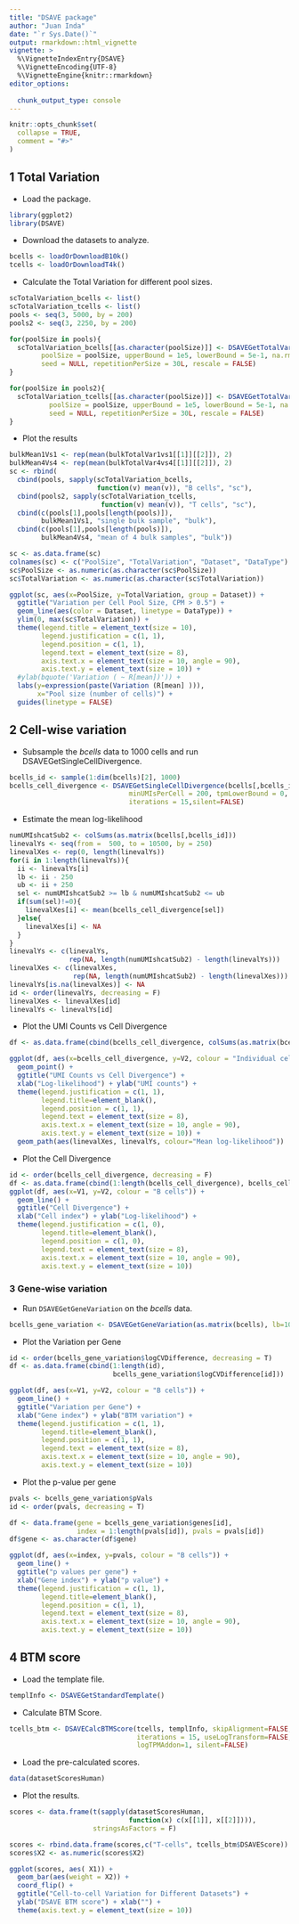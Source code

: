 ```yaml
---
title: "DSAVE package"
author: "Juan Inda"
date: "`r Sys.Date()`"
output: rmarkdown::html_vignette
vignette: >
  %\VignetteIndexEntry{DSAVE}
  %\VignetteEncoding{UTF-8}
  %\VignetteEngine{knitr::rmarkdown}
editor_options: 
  
  chunk_output_type: console
---
```



```r
knitr::opts_chunk$set(
  collapse = TRUE,
  comment = "#>"
)
```



## 1 Total Variation

- Load the package.

```r
library(ggplot2)
library(DSAVE)
```

- Download the datasets to analyze.

```r
bcells <- loadOrDownloadB10k()
tcells <- loadOrDownloadT4k()
```

- Calculate the Total Variation for different pool sizes.

```r
scTotalVariation_bcells <- list()
scTotalVariation_tcells <- list()
pools <- seq(3, 5000, by = 200)
pools2 <- seq(3, 2250, by = 200)

for(poolSize in pools){
  scTotalVariation_bcells[[as.character(poolSize)]] <- DSAVEGetTotalVariationPoolSize(bcells,
        poolSize = poolSize, upperBound = 1e5, lowerBound = 5e-1, na.rm = TRUE, 
        seed = NULL, repetitionPerSize = 30L, rescale = FALSE)
}

for(poolSize in pools2){
  scTotalVariation_tcells[[as.character(poolSize)]] <- DSAVEGetTotalVariationPoolSize(tcells,
          poolSize = poolSize, upperBound = 1e5, lowerBound = 5e-1, na.rm = TRUE, 
          seed = NULL, repetitionPerSize = 30L, rescale = FALSE)
}

```


- Plot the results

```r
bulkMean1Vs1 <- rep(mean(bulkTotalVar1vs1[[1]][[2]]), 2)
bulkMean4Vs4 <- rep(mean(bulkTotalVar4vs4[[1]][[2]]), 2)
sc <- rbind(
  cbind(pools, sapply(scTotalVariation_bcells, 
                      function(v) mean(v)), "B cells", "sc"), 
  cbind(pools2, sapply(scTotalVariation_tcells, 
                       function(v) mean(v)), "T cells", "sc"), 
  cbind(c(pools[1],pools[length(pools)]), 
        bulkMean1Vs1, "single bulk sample", "bulk"),
  cbind(c(pools[1],pools[length(pools)]), 
        bulkMean4Vs4, "mean of 4 bulk samples", "bulk"))

sc <- as.data.frame(sc)
colnames(sc) <- c("PoolSize", "TotalVariation", "Dataset", "DataType")
sc$PoolSize <- as.numeric(as.character(sc$PoolSize))
sc$TotalVariation <- as.numeric(as.character(sc$TotalVariation))

ggplot(sc, aes(x=PoolSize, y=TotalVariation, group = Dataset)) +
  ggtitle("Variation per Cell Pool Size, CPM > 0.5") +
  geom_line(aes(color = Dataset, linetype = DataType)) +
  ylim(0, max(sc$TotalVariation)) +
  theme(legend.title = element_text(size = 10),
        legend.justification = c(1, 1),
        legend.position = c(1, 1),
        legend.text = element_text(size = 8),
        axis.text.x = element_text(size = 10, angle = 90),
        axis.text.y = element_text(size = 10)) + 
  #ylab(bquote('Variation ( ~ R[mean])')) +
  labs(y=expression(paste(Variation (R[mean] ))),
       x="Pool size (number of cells)") +
  guides(linetype = FALSE)

```


## 2 Cell-wise variation

- Subsample the *bcells* data to 1000 cells and run DSAVEGetSingleCellDivergence.

```r
bcells_id <- sample(1:dim(bcells)[2], 1000)
bcells_cell_divergence <- DSAVEGetSingleCellDivergence(bcells[,bcells_id],
                              minUMIsPerCell = 200, tpmLowerBound = 0,
                              iterations = 15,silent=FALSE)
```

- Estimate the mean log-likelihood

```r

numUMIshcatSub2 <- colSums(as.matrix(bcells[,bcells_id]))
linevalYs <- seq(from =  500, to = 10500, by = 250)
linevalXes <- rep(0, length(linevalYs))
for(i in 1:length(linevalYs)){
  ii <- linevalYs[i]
  lb <- ii - 250
  ub <- ii + 250
  sel <- numUMIshcatSub2 >= lb & numUMIshcatSub2 <= ub
  if(sum(sel)!=0){
    linevalXes[i] <- mean(bcells_cell_divergence[sel])
  }else{
    linevalXes[i] <- NA
  }
}
linevalYs <- c(linevalYs, 
               rep(NA, length(numUMIshcatSub2) - length(linevalYs)))
linevalXes <- c(linevalXes, 
                rep(NA, length(numUMIshcatSub2) - length(linevalXes)))
linevalYs[is.na(linevalXes)] <- NA
id <- order(linevalYs, decreasing = F)
linevalXes <- linevalXes[id]
linevalYs <- linevalYs[id]
```


- Plot the UMI Counts vs Cell Divergence

```r
df <- as.data.frame(cbind(bcells_cell_divergence, colSums(as.matrix(bcells[,bcells_id]))))

ggplot(df, aes(x=bcells_cell_divergence, y=V2, colour = "Individual cell")) + 
  geom_point() +
  ggtitle("UMI Counts vs Cell Divergence") +
  xlab("Log-likelihood") + ylab("UMI counts") +
  theme(legend.justification = c(1, 1),
        legend.title=element_blank(),
        legend.position = c(1, 1),
        legend.text = element_text(size = 8),
        axis.text.x = element_text(size = 10, angle = 90),
        axis.text.y = element_text(size = 10)) +
  geom_path(aes(linevalXes, linevalYs, colour="Mean log-likelihood"))
```

- Plot the Cell Divergence

```r

id <- order(bcells_cell_divergence, decreasing = F)
df <- as.data.frame(cbind(1:length(bcells_cell_divergence), bcells_cell_divergence[id]))
ggplot(df, aes(x=V1, y=V2, colour = "B cells")) + 
  geom_line() +
  ggtitle("Cell Divergence") +
  xlab("Cell index") + ylab("Log-likelihood") +
  theme(legend.justification = c(1, 0),
        legend.title=element_blank(),
        legend.position = c(1, 0),
        legend.text = element_text(size = 8),
        axis.text.x = element_text(size = 10, angle = 90),
        axis.text.y = element_text(size = 10))
```


### 3 Gene-wise variation

- Run `DSAVEGetGeneVariation` on the *bcells* data.

```r
bcells_gene_variation <- DSAVEGetGeneVariation(as.matrix(bcells), lb=10, iterations = 100, maxNumCells=2000, silent=FALSE)
```

- Plot the Variation per Gene

```r
id <- order(bcells_gene_variation$logCVDifference, decreasing = T)
df <- as.data.frame(cbind(1:length(id), 
                          bcells_gene_variation$logCVDifference[id]))

ggplot(df, aes(x=V1, y=V2, colour = "B cells")) + 
  geom_line() +
  ggtitle("Variation per Gene") +
  xlab("Gene index") + ylab("BTM variation") +
  theme(legend.justification = c(1, 1),
        legend.title=element_blank(),
        legend.position = c(1, 1),
        legend.text = element_text(size = 8),
        axis.text.x = element_text(size = 10, angle = 90),
        axis.text.y = element_text(size = 10))
```

- Plot the p-value per gene

```r
pvals <- bcells_gene_variation$pVals
id <- order(pvals, decreasing = T)

df <- data.frame(gene = bcells_gene_variation$genes[id], 
                 index = 1:length(pvals[id]), pvals = pvals[id])
df$gene <- as.character(df$gene)

ggplot(df, aes(x=index, y=pvals, colour = "B cells")) + 
  geom_line() +
  ggtitle("p values per gene") +
  xlab("Gene index") + ylab("p value") +
  theme(legend.justification = c(1, 1),
        legend.title=element_blank(),
        legend.position = c(1, 1),
        legend.text = element_text(size = 8),
        axis.text.x = element_text(size = 10, angle = 90),
        axis.text.y = element_text(size = 10))

```


## 4 BTM score


- Load the template file.

```r
templInfo <- DSAVEGetStandardTemplate()
```

- Calculate BTM Score.

```r
tcells_btm <- DSAVECalcBTMScore(tcells, templInfo, skipAlignment=FALSE,
                                iterations = 15, useLogTransform=FALSE, 
                                logTPMAddon=1, silent=FALSE)
```

- Load the pre-calculated scores.

```r
data(datasetScoresHuman)
```

- Plot the results.

```r
scores <- data.frame(t(sapply(datasetScoresHuman, 
                              function(x) c(x[[1]], x[[2]]))),
                     stringsAsFactors = F)

scores <- rbind.data.frame(scores,c("T-cells", tcells_btm$DSAVEScore))
scores$X2 <- as.numeric(scores$X2)

ggplot(scores, aes( X1)) +
  geom_bar(aes(weight = X2)) +
  coord_flip() +
  ggtitle("Cell-to-cell Variation for Different Datasets") +
  ylab("DSAVE BTM score") + xlab("") +
  theme(axis.text.y = element_text(size = 10))

```

